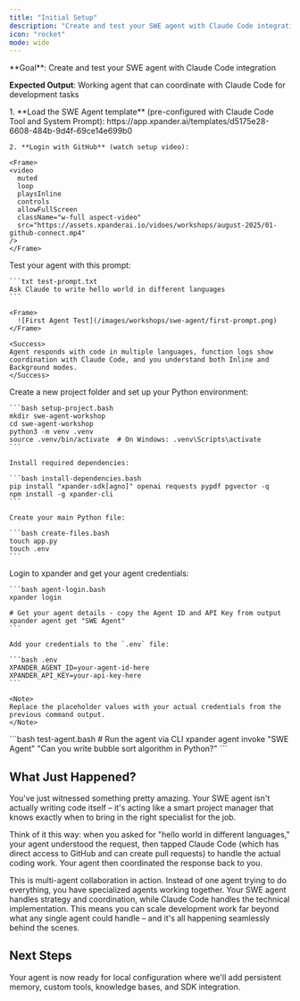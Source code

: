 ```yaml
---
title: "Initial Setup"
description: "Create and test your SWE agent with Claude Code integration"
icon: "rocket"
mode: wide
---
```


<Info>
**Goal**: Create and test your SWE agent with Claude Code integration

**Expected Output**: Working agent that can coordinate with Claude Code for development tasks
</Info>

<Steps>
  <Step title="Load Agent Template">
    1. **Load the SWE Agent template** (pre-configured with Claude Code Tool and System Prompt): https://app.xpander.ai/templates/d5175e28-6608-484b-9d4f-69ce14e699b0

    2. **Login with GitHub** (watch setup video):

    <Frame>
    <video
      muted
      loop
      playsInline
      controls
      allowFullScreen
      className="w-full aspect-video"
      src="https://assets.xpanderai.io/vidoes/workshops/august-2025/01-github-connect.mp4"
    />
    </Frame>
  </Step>

  <Step title="Test Your Agent">
    Test your agent with this prompt:

    ```txt test-prompt.txt
    Ask Claude to write hello world in different languages
    ```

    <Frame>
      ![First Agent Test](/images/workshops/swe-agent/first-prompt.png)
    </Frame>

    <Success>
    Agent responds with code in multiple languages, function logs show coordination with Claude Code, and you understand both Inline and Background modes.
    </Success>
  </Step>

  <Step title="Setup Local Environment">
    Create a new project folder and set up your Python environment:

    ```bash setup-project.bash
    mkdir swe-agent-workshop
    cd swe-agent-workshop
    python3 -m venv .venv
    source .venv/bin/activate  # On Windows: .venv\Scripts\activate
    ```

    Install required dependencies:

    ```bash install-dependencies.bash
    pip install "xpander-sdk[agno]" openai requests pypdf pgvector -q
    npm install -g xpander-cli
    ```

    Create your main Python file:

    ```bash create-files.bash
    touch app.py
    touch .env
    ```
  </Step>

  <Step title="Agent Authentication">
    Login to xpander and get your agent credentials:

    ```bash agent-login.bash
    xpander login

    # Get your agent details - copy the Agent ID and API Key from output
    xpander agent get "SWE Agent"
    ```

    Add your credentials to the `.env` file:

    ```bash .env
    XPANDER_AGENT_ID=your-agent-id-here
    XPANDER_API_KEY=your-api-key-here
    ```

    <Note>
    Replace the placeholder values with your actual credentials from the previous command output.
    </Note>
  </Step>

  <Step title="Test via CLI">
    ```bash test-agent.bash
    # Run the agent via CLI
    xpander agent invoke "SWE Agent" "Can you write bubble sort algorithm in Python?"
    ```
  </Step>
</Steps>

## What Just Happened?

You've just witnessed something pretty amazing. Your SWE agent isn't actually writing code itself – it's acting like a smart project manager that knows exactly when to bring in the right specialist for the job.

Think of it this way: when you asked for "hello world in different languages," your agent understood the request, then tapped Claude Code (which has direct access to GitHub and can create pull requests) to handle the actual coding work. Your agent then coordinated the response back to you.

This is multi-agent collaboration in action. Instead of one agent trying to do everything, you have specialized agents working together. Your SWE agent handles strategy and coordination, while Claude Code handles the technical implementation. This means you can scale development work far beyond what any single agent could handle – and it's all happening seamlessly behind the scenes.

## Next Steps

Your agent is now ready for local configuration where we'll add persistent memory, custom tools, knowledge bases, and SDK integration.